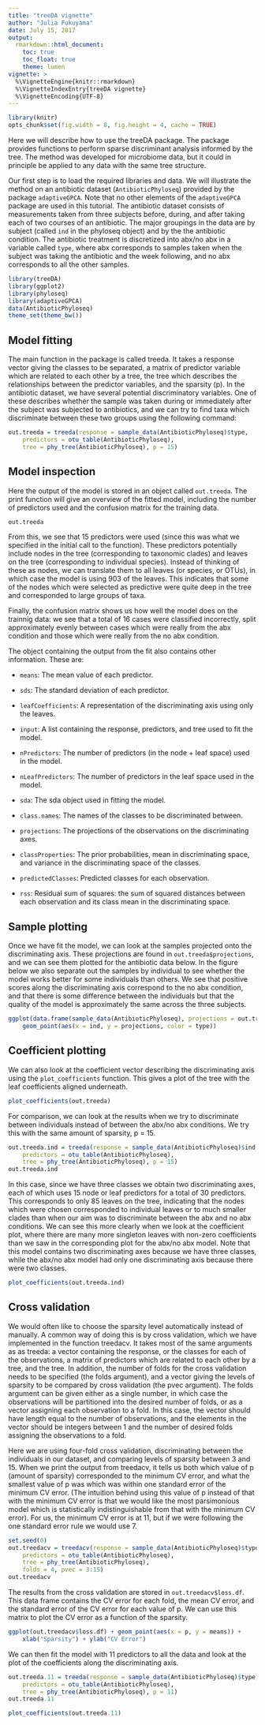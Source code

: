 ```yaml
---
title: "treeDA vignette"
author: "Julia Fukuyama"
date: July 15, 2017
output:
  rmarkdown::html_document:
    toc: true
    toc_float: true
    theme: lumen
vignette: >
  %\VignetteEngine{knitr::rmarkdown}
  %\VignetteIndexEntry{treeDA vignette}
  %\VignetteEncoding{UTF-8}
---
```



```r
library(knitr)
opts_chunk$set(fig.width = 8, fig.height = 4, cache = TRUE)
```

Here we will describe how to use the treeDA package. The package
provides functions to perform sparse discriminant analysis informed by
the tree. The method was developed for microbiome data, but it could
in principle be applied to any data with the same tree structure.

Our first step is to load the required libraries and data. We will
illustrate the method on an antibiotic dataset (`AntibioticPhyloseq`)
provided by the package `adaptiveGPCA`. Note that no other elements of
the `adaptiveGPCA` package are used in this tutorial. The antibiotic
dataset consists of measurements taken from three subjects before,
during, and after taking each of two courses of an antibiotic. The
major groupings in the data are by subject (called `ind` in the
phyloseq object) and by the the antibiotic condition. The antibiotic
treatment is discretized into abx/no abx in a variable called `type`, where abx corresponds to
samples taken when the subject was taking the antibiotic and the week
following, and no abx corresponds to all the other samples. 
```r
library(treeDA)
library(ggplot2)
library(phyloseq)
library(adaptiveGPCA)
data(AntibioticPhyloseq)
theme_set(theme_bw())
```

## Model fitting
The main function in the package is called treeda. It takes a response
vector giving the classes to be separated, a matrix of predictor
variable which are related to each other by a tree, the tree which
describes the relationships between the predictor variables, and the
sparsity (p). In the antibiotic dataset, we have several potential
discriminatory variables. One of these describes whether the sample
was taken during or immediately after the subject was subjected to
antibiotics, and we can try to find taxa which discriminate between
these two groups using the following command:
```r
out.treeda = treeda(response = sample_data(AntibioticPhyloseq)$type,
    predictors = otu_table(AntibioticPhyloseq),
    tree = phy_tree(AntibioticPhyloseq), p = 15)
```


## Model inspection
Here the output of the model is stored in an object called
`out.treeda`. The print function will give an overview of the fitted
model, including the number of predictors used and the confusion
matrix for the training data. 
```r
out.treeda
```
From this, we see that 15 predictors were used (since this was what we
specified in the initial call to the function). These predictors
potentially include nodes in the tree (corresponding to taxonomic
clades) and leaves on the tree (corresponding to individual
species). Instead of thinking of these as nodes, we can translate them
to all leaves (or species, or OTUs), in which case the model is using
903 of the leaves. This indicates that some of the nodes which were
selected as predictive were quite deep in the tree and corresponded to
large groups of taxa.

Finally, the confusion matrix shows us how well the model does on the
trainnig data: we see that a total of 16 cases were classified
incorrectly, split approximately evenly between cases which were really
from the abx condition and those which were really from the no abx
condition. 


The object containing the output from the fit also contains other
information. These are:

- `means`: The mean value of each predictor.

- `sds`: The standard deviation of each predictor.

- `leafCoefficients`: A representation of the discriminating axis using
only the leaves.

- `input`: A list containing the response, predictors, and tree used to
fit the model.

- `nPredictors`: The number of predictors (in the node + leaf space)
used in the model.

- `nLeafPredictors`: The number of predictors in the leaf space used in
the model.

- `sda`: The sda object used in fitting the model.

- `class.names`: The names of the classes to be discriminated between.

- `projections`: The projections of the observations on the
discriminating axes.

- `classProperties`: The prior probabilities, mean in discriminating
space, and variance in the discriminating space of the classes.

- `predictedClasses`: Predicted classes for each observation.

- `rss`: Residual sum of squares: the sum of squared distances between
each observation and its class mean in the discriminating space.

## Sample plotting
Once we have fit the model, we can look at the samples projected onto the discriminating
axis. These projections are found in `out.treeda$projections`, and we
can see them plotted for the antibiotic data below. In the figure
below we also separate out the samples by individual to see whether
the model works better for some individuals than others. We see that
positive scores along the discriminating axis correspond to the no abx
condition, and that there is some difference between the individuals
but that the quality of the model is approximately the same across the
three subjects. 
```r
ggplot(data.frame(sample_data(AntibioticPhyloseq), projections = out.treeda$projections)) +
    geom_point(aes(x = ind, y = projections, color = type))
```

## Coefficient plotting
We can also look at the coefficient vector describing the
discriminating axis using the `plot_coefficients` function. This gives
a plot of the tree with the leaf coefficients aligned underneath. 
```r
plot_coefficients(out.treeda)
```

For comparison, we can look at the results when we try to discriminate
between individuals instead of between the abx/no abx conditions. We
try this with the same amount of sparsity, p = 15. 
```r
out.treeda.ind = treeda(response = sample_data(AntibioticPhyloseq)$ind,
    predictors = otu_table(AntibioticPhyloseq),
    tree = phy_tree(AntibioticPhyloseq), p = 15)
out.treeda.ind
```
In this case, since we have three classes we obtain two discriminating
axes, each of which uses 15 node or leaf predictors for a total of 30
predictors. This corresponds to only 85 leaves on the tree, indicating
that the nodes which were chosen corresponded to individual leaves or
to much smaller clades than when our aim was to discriminate between
the abx and no abx conditions. We can see this more clearly when we
look at the coefficient plot, where there are many more singleton
leaves with non-zero coefficients than we saw in the corresponding
plot for the abx/no abx model. Note that this model contains two
discriminating axes because we have three classes, while the abx/no
abx model had only one discriminating axis because there were two
classes. 
```r
plot_coefficients(out.treeda.ind)
```

## Cross validation

We would often like to choose the sparsity level automatically instead
of manually. A common way of doing this is by cross validation, which
we have implemented in the function treedacv. It takes most of the
same arguments as as treeda: a vector containing the response, or the
classes for each of the observations, a matrix of predictors which are
related to each other by a tree, and the tree. In addition, the number
of folds for the cross validation needs to be specified (the folds
argument), and a vector giving the levels of sparsity to be compared
by cross validation (the pvec argument). The folds argument can be
given either as a single number, in which case the observations will
be partitioned into the desired number of folds, or as a vector
assigning each observation to a fold. In this case, the vector should
have length equal to the number of observations, and the elements in
the vector should be integers between 1 and the number of desired
folds assigning the observations to a fold. 

Here we are using four-fold cross validation, discriminating between
the individuals in our dataset, and comparing levels of sparsity
between 3 and 15. When we print the output from treedacv, it tells us
both which value of p (amount of sparsity) corresponded to the minimum
CV error, and what the smallest value of p was which was within one
standard error of the minimum CV error. (The intuition behind using
this value of p instead of that with the minimum CV error is that we
would like the most parsimonious model which is statistically
indistinguishable from that with the minimum CV error). For us, the
minimum CV error is at 11, but if we were following the one standard
error rule we would use 7. 
```r
set.seed(0)
out.treedacv = treedacv(response = sample_data(AntibioticPhyloseq)$type,
    predictors = otu_table(AntibioticPhyloseq),
    tree = phy_tree(AntibioticPhyloseq),
    folds = 4, pvec = 3:15)
out.treedacv
```

The results from the cross validation are stored in
`out.treedacv$loss.df`. This data frame contains the CV error for each
fold, the mean CV error, and the standard error of the CV error for
each value of p. We can use this matrix to plot the CV error as a
function of the sparsity. 
```r
ggplot(out.treedacv$loss.df) + geom_point(aes(x = p, y = means)) +
    xlab("Sparsity") + ylab("CV Error") 
```


We can then fit the model with 11 predictors to all the data and look
at the plot of the coefficients along the discriminating axis. 
```r
out.treeda.11 = treeda(response = sample_data(AntibioticPhyloseq)$type,
    predictors = otu_table(AntibioticPhyloseq),
    tree = phy_tree(AntibioticPhyloseq), p = 11)
out.treeda.11 
```


```r
plot_coefficients(out.treeda.11)
```
